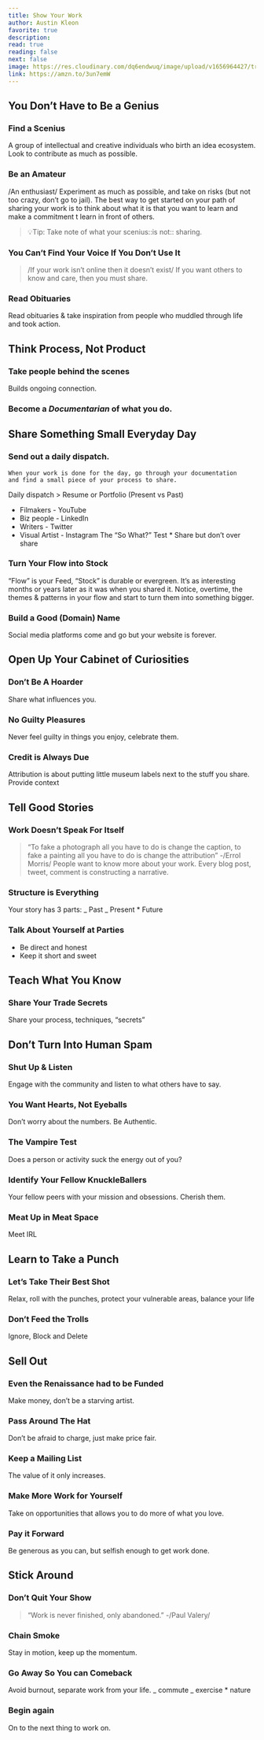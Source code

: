 ```yaml
---
title: Show Your Work
author: Austin Kleon
favorite: true
description:
read: true
reading: false
next: false
image: https://res.cloudinary.com/dq6endwuq/image/upload/v1656964427/tregalloway.com/show-your-work_z1cawq.jpg
link: https://amzn.to/3un7emW
---
```


## You Don’t Have to Be a Genius

### Find a Scenius

A group of intellectual and creative individuals who birth an idea ecosystem.
Look to contribute as much as possible.

### Be an Amateur

/An enthusiast/
Experiment as much as possible, and take on risks (but not too crazy, don’t go to jail).
The best way to get started on your path of sharing your work is to think about what it is that you want to learn and make a commitment t learn in front of others.

> 💡Tip: Take note of what your scenius::is not:: sharing.

### You Can’t Find Your Voice If You Don’t Use It

> /If your work isn’t online then it doesn’t exist/
> If you want others to know and care, then you must share.

### Read Obituaries

Read obituaries & take inspiration from people who muddled through life and took action.

## Think Process, Not Product

### Take people behind the scenes

Builds ongoing connection.

### Become a _Documentarian_ of what you do.

## Share Something Small Everyday Day

### Send out a daily dispatch.

    When your work is done for the day, go through your documentation 		and find a small piece of your process to share.

Daily dispatch > Resume or Portfolio (Present vs Past)

-   Filmakers - YouTube
-   Biz people - LinkedIn
-   Writers - Twitter
-   Visual Artist - Instagram
    The “So What?” Test \* Share but don’t over share

### Turn Your Flow into Stock

“Flow” is your Feed, “Stock” is durable or evergreen. It’s as interesting months or years later as it was when you shared it.
Notice, overtime, the themes & patterns in your flow and start to turn them into something bigger.

### Build a Good (Domain) Name

Social media platforms come and go but your website is forever.

## Open Up Your Cabinet of Curiosities

### Don’t Be A Hoarder

Share what influences you.

### No Guilty Pleasures

Never feel guilty in things you enjoy, celebrate them.

### Credit is Always Due

Attribution is about putting little museum labels next to the stuff you share.
Provide context

## Tell Good Stories

### Work Doesn’t Speak For Itself

> “To fake a photograph all you have to do is change the caption, to fake a painting all you have to do is change the attribution”
> -/Errol Morris/
> People want to know more about your work.
> Every blog post, tweet, comment is constructing a narrative.

### Structure is Everything

Your story has 3 parts:
_ Past
_ Present \* Future

### Talk About Yourself at Parties

-   Be direct and honest
-   Keep it short and sweet

## Teach What You Know

### Share Your Trade Secrets

Share your process, techniques, “secrets”

## Don’t Turn Into Human Spam

### Shut Up & Listen

Engage with the community and listen to what others have to say.

### You Want Hearts, Not Eyeballs

Don’t worry about the numbers.
Be Authentic.

### The Vampire Test

Does a person or activity suck the energy out of you?

### Identify Your Fellow KnuckleBallers

Your fellow peers with your mission and obsessions. Cherish them.

### Meat Up in Meat Space

Meet IRL

## Learn to Take a Punch

### Let’s Take Their Best Shot

Relax, roll with the punches, protect your vulnerable areas, balance your life

### Don’t Feed the Trolls

Ignore, Block and Delete

## Sell Out

### Even the Renaissance had to be Funded

Make money, don’t be a starving artist.

### Pass Around The Hat

Don’t be afraid to charge, just make price fair.

### Keep a Mailing List

The value of it only increases.

### Make More Work for Yourself

Take on opportunities that allows you to do more of what you love.

### Pay it Forward

Be generous as you can, but selfish enough to get work done.

## Stick Around

### Don’t Quit Your Show

> “Work is never finished, only abandoned.”
> -/Paul Valery/

### Chain Smoke

Stay in motion, keep up the momentum.

### Go Away So You can Comeback

Avoid burnout, separate work from your life.
_ commute
_ exercise \* nature

### Begin again

On to the next thing to work on.

